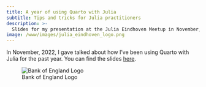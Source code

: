 ```yaml
---
title: A year of using Quarto with Julia
subtitle: Tips and tricks for Julia practitioners
description: >-
  Slides for my presentation at the Julia Eindhoven Meetup in November, 2022. 
image: /www/images/julia_eindhoven_logo.png
---
```


In November, 2022, I gave talked about how I've been using Quarto with Julia for the past year. You can find the slides [here](presentation.qmd){target="_blank"}.

![Bank of England Logo](/www/images/julia_eindhoven_logo.png)